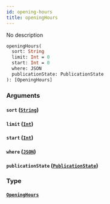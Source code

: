 ```yaml
---
id: opening-hours
title: openingHours
---
```


No description

```graphql
openingHours(
  sort: String
  limit: Int = 0
  start: Int = 0
  where: JSON
  publicationState: PublicationState
): [OpeningHours]

```

### Arguments

#### `sort` ([`String`](/v1/scalars/string))

#### `limit` ([`Int`](/v1/scalars/int))

#### `start` ([`Int`](/v1/scalars/int))

#### `where` ([`JSON`](/v1/scalars/json))

#### `publicationState` ([`PublicationState`](/v1/enums/publication-state))

### Type

#### [`OpeningHours`](/v1/objects/opening-hours)
